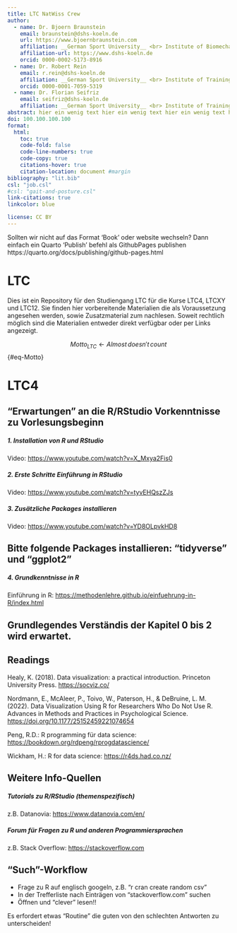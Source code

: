```yaml
---
title: LTC NatWiss Crew
author:
  - name: Dr. Bjoern Braunstein
    email: braunstein@dshs-koeln.de
    url: https://www.bjoernbraunstein.com
    affiliation: __German Sport University__ <br> Institute of Biomechanics and Orthopaedics <br> Institute of Movement- and Neuroscience
    affiliation-url: https://www.dshs-koeln.de
    orcid: 0000-0002-5173-8916
  - name: Dr. Robert Rein
    email: r.rein@dshs-koeln.de
    affiliation: __German Sport University__ <br> Institute of Training and Computer Science
    orcid: 0000-0001-7059-5319
  - name: Dr. Florian Seifriz
    email: seifriz@dshs-koeln.de
    affiliation: __German Sport University__ <br> Institute of Training and Computer Science
abstract: hier ein wenig text hier ein wenig text hier ein wenig text hier ein wenig text hier ein wenig text hier ein wenig text hier ein wenig text hier ein wenig text hier ein wenig texthier ein wenig text hier ein wenig text hier ein wenig text hier ein wenig text hier ein wenig text.
doi: 100.100.100.100
format: 
  html:
    toc: true
    code-fold: false
    code-line-numbers: true
    code-copy: true
    citations-hover: true
    citation-location: document #margin
bibliography: "lit.bib"
csl: "job.csl"
#csl: "gait-and-posture.csl"
link-citations: true
linkcolor: blue

license: CC BY
---
```


::: callout-important
Sollten wir nicht auf das Format 'Book' oder website wechseln? Dann einfach ein Quarto 'Publish' befehl als GithubPages publishen https://quarto.org/docs/publishing/github-pages.html
:::

# LTC

Dies ist ein Repository für den Studiengang LTC für die Kurse LTC4, LTCXY und LTC12. Sie finden hier vorbereitende Materialien die als Voraussetzung angesehen werden, sowie Zusatzmaterial zum nachlesen. Soweit rechtlich möglich sind die Materialien entweder direkt verfügbar oder per Links angezeigt.

$$
Motto_{LTC} \leftarrow Almost \, doesn't \, count
$$ {#eq-Motto}

# LTC4

## "Erwartungen" an die R/RStudio Vorkenntnisse zu Vorlesungsbeginn

##### 1. Installation von R und RStudio

Video: <https://www.youtube.com/watch?v=X_Mxya2Fis0>

##### 2. Erste Schritte Einführung in RStudio

Video: <https://www.youtube.com/watch?v=tyvEHQszZJs>

##### 3. Zusätzliche Packages installieren

Video: <https://www.youtube.com/watch?v=YD8OLpvkHD8>

::: {.callout-important appearance="simple"}
## Bitte folgende Packages installieren: "tidyverse" und "ggplot2"
:::

##### 4. Grundkenntnisse in R

Einführung in R: <https://methodenlehre.github.io/einfuehrung-in-R/index.html>

::: {.callout-important appearance="simple"}
## Grundlegendes Verständis der Kapitel 0 bis 2 wird erwartet.
:::

## Readings
Healy, K. (2018). Data visualization: a practical introduction. Princeton University Press. <https://socviz.co/>

Nordmann, E., McAleer, P., Toivo, W., Paterson, H., & DeBruine, L. M. (2022). Data Visualization Using R for Researchers Who Do Not Use R. Advances in Methods and Practices in Psychological Science. <https://doi.org/10.1177/25152459221074654>

Peng, R.D.: R programming für data science: <https://bookdown.org/rdpeng/rprogdatascience/>

Wickham, H.: R for data science: <https://r4ds.had.co.nz/>

## Weitere Info-Quellen

##### Tutorials zu R/RStudio (themenspezifisch)

z.B. Datanovia: <https://www.datanovia.com/en/>

##### Forum für Fragen zu R und anderen Programmiersprachen

z.B. Stack Overflow: <https://stackoverflow.com>

::: {.callout-tip appearance="simple"}
## "Such"-Workflow
-   Frage zu R auf englisch googeln, z.B. "r cran create random csv"
-   In der Trefferliste nach Einträgen von "stackoverflow.com" suchen
-   Öffnen und "clever" lesen!!

Es erfordert etwas "Routine" die guten von den schlechten Antworten zu unterscheiden!
:::
